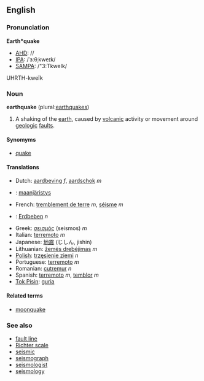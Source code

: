 ==English==
===Pronunciation===
'''Earth*quake'''
*[[AHD]]: //
*[[IPA]]: /ˈɜːθˌkweɪk/
*[[SAMPA]]: /"3:TkweIk/
UHRTH-kwe&iuml;k

===Noun===
'''earthquake''' (plural:[[earthquake]]s)

# A shaking of the [[earth]], caused by [[volcanic]] activity or movement around [[geologic]] [[fault]]s.

====Synomyms====
*[[quake]]

====Translations====
*Dutch: [[aardbeving]] ''f'', [[aardschok]] ''m''
*{{fi}}: [[maanjäristys]]
*French: [[tremblement de terre]] ''m'', [[séisme]] ''m''
*{{de}}: [[Erdbeben]] ''n''
*Greek: [[σεισμός]] (seismos) ''m''
*Italian: [[terremoto]] ''m''
*Japanese: [[地震]] (じしん, jishin)
*Lithuanian: [[žemės drebėjimas]] ''m''
*[[Polish]]: [[trzęsienie ziemi]] ''n''
*Portuguese: [[terremoto]] ''m''
*Romanian: [[cutremur]] ''n''
*Spanish: [[terremoto]] ''m'', [[temblor]] ''m''
*[[Tok Pisin]]: [[guria]]

====Related terms====
*[[moonquake]]

===See also===
*[[fault line]]
*[[Richter scale]]
*[[seismic]]
*[[seismograph]]
*[[seismologist]]
*[[seismology]]